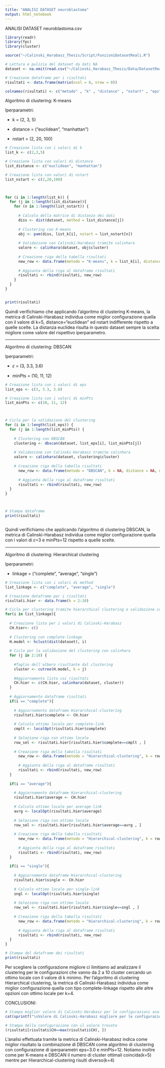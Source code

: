 ```yaml
---
title: "ANALISI DATASET neuroblastoma"
output: html_notebook
---
```


ANALISI DATASET neuroblastoma.csv

```r
library(readr)
library(fpc)
library(cluster)

source("~/Calinski_Harabasz_Thesis/Script/FunzioniDatasetReali.R")

# Lettura e pulizia del dataset da dati NA
dataset <- na.omit(read.csv("~/Calinski_Harabasz_Thesis/Data/DatasetReali/neuroblastoma.csv"))

# Creazione dataframe per i risultati
risultati <- data.frame(matrix(ncol = 8, nrow = 0))

colnames(risultati) <- c("metodo" , "k" , "distance" , "nstart" , "eps" , "minPts" , "linkage" , "CH")

```


Algoritmo di clustering: K-means

Iperparametri:

-   k = (2, 3, 5)

-   distance = ("euclidean", "manhattan")

-   nstart = (2, 20, 100)

```r

# Creazione lista con i valori di k
list_k <- c(2,3,5)

# Creazione lista con valori di distance
list_distance <- c("euclidean", "manhattan")

# Creazione lista con valori di nstart
list_nstart <- c(2,20,100)
 


for (i in 1:length(list_k)) {
  for (j in 1:length(list_distance)){
    for (n in 1:length(list_nstart)) {
      
      # Calcolo della matrice di distanza dei dati
      diss <- dist(dataset, method = list_distance[j])
      
      # Clustering con K-means
      obj <- pam(diss, list_k[i], nstart = list_nstart[n])
      
      # Validazione con Calinski-Harabasz tramite calinhara
      valore <- calinhara(dataset, obj$cluster)
      
      # Creazione riga della tabella risultati 
      new_row <- data.frame(metodo = "K-means", k = list_k[i], distance = list_distance[j], nstart = list_nstart[n], eps = NA, minPts = NA, linkage = NA, CH = valore)
      
      # Aggiunta della riga al dataframe risultati
      risultati <- rbind(risultati, new_row)
    }
  }
}


print(risultati)


```

Quindi verifichiamo che applicando l'algoritmo di clustering K-means, la metrica di Calinski-Harabasz individua come miglior configurazione quella con il valore di k=5, distance="euclidean" ed nstart indifferente rispetto a quelle scelte.
La distanza euclidea risulta in questo dataset sempre la scelta migliore come valore del rispettivo iperparametro. 

------------------------------------------------------------------------

Algoritmo di clustering: DBSCAN

Iperparametri:

-   𝜀 = (3, 3.3, 3.6) 

-   minPts = (10, 11, 12)


```r

# Creazione lista con i valori di eps
list_eps <- c(3, 3.3, 3.6)

# Creazione lista con i valori di minPts
list_minPts <- c(10, 11, 12)



# Ciclo per la validazione del clustering
for (i in 1:length(list_eps)) { 
  for (j in 1:length(list_minPts)) {
    
    # Clustering con DBSCAN 
    clustering <- dbscan(dataset, list_eps[i], list_minPts[j])
    
    # Validazione con Calinski-Harabasz tramite calinhara
    valore <- calinhara(dataset, clustering$cluster)
    
    # Creazione riga della tabella risultati 
      new_row <- data.frame(metodo = "DBSCAN", k = NA, distance = NA, nstart = NA, eps = list_eps[i], minPts = list_minPts[j], linkage = NA, CH = valore)
      
      # Aggiunta della riga al dataframe risultati
      risultati <- rbind(risultati, new_row)
  }
}



# Stampa dataframe 
print(risultati)



```

Quindi verifichiamo che applicando l'algoritmo di clustering DBSCAN, la metrica di Calinski-Harabasz individua come miglior configurazione quella con i valori di 𝜀=3 e minPts=12 rispetto a quelle scelte.

------------------------------------------------------------------------

Algoritmo di clustering: Hierarchical clustering

Iperparametri:

-   linkage = ("complete", "average", "single")


```r

# Creazione lista con i valori di method
list_linkage <- c("complete", "average", "single")

# Creazione dataframe per i risultati
risultati.hier <- data.frame(k = 2:10)

# Ciclo per clustering tramite hierarchical clustering e validazione con calinhara
for(i in list_linkage){
  
  # Creazione lista per i valori di Calinski-Harabasz 
  CH.hier<- c()
  
  # Clustering con complete-linkage
  H.model <- hclust(dist(dataset), i)
  
  # Ciclo per la validazione del clustering con calinhara
  for (j in 2:10) {
    
    #Taglio dell'albero risultante dal clustering
    cluster <- cutree(H.model, k = j) 
    
    #Aggiornamento lista coi risultati
    CH.hier <- c(CH.hier, calinhara(dataset, cluster))  
  }
  
  # Aggiornamento dataframe risultati
  if(i == "complete"){
    
    # Aggiornamento dataframe Hierarchical-clustering
    risultati.hier$complete <- CH.hier 
    
    # Calcolo ottimo locale per complete-link
    cmplt <- localOpt(risultati.hier$complete)    
    
    # Selezione riga con ottimo locale
    row_sel <- risultati.hier[risultati.hier$complete==cmplt , ]
    
    # Creazione riga della tabella risultati 
      new_row <- data.frame(metodo = "Hierarchical-clustering", k = row_sel$k, distance = NA, nstart = NA, eps = NA, minPts = NA, linkage = "complete", CH = row_sel$complete)
      
      # Aggiunta della riga al dataframe risultati
      risultati <- rbind(risultati, new_row)
  }
  
  if(i == "average"){
    
    # Aggiornamento dataframe Hierarchical-clustering
    risultati.hier$average <- CH.hier 
    
    # Calcolo ottimo locale per average-link
    avrg <- localOpt(risultati.hier$average)    
    
    # Selezione riga con ottimo locale
    row_sel <- risultati.hier[risultati.hier$average==avrg , ]
    
    # Creazione riga della tabella risultati 
      new_row <- data.frame(metodo = "Hierarchical-clustering", k = row_sel$k, distance = NA, nstart = NA, eps = NA, minPts = NA, linkage = "average", CH = row_sel$average)
      
      # Aggiunta della riga al dataframe risultati
      risultati <- rbind(risultati, new_row)
  }
  
  if(i == "single"){
    
    # Aggiornamento dataframe Hierarchical-clustering
    risultati.hier$single <- CH.hier 
    
    # Calcolo ottimo locale per single-link
    sngl <- localOpt(risultati.hier$single) 
    
    # Selezione riga con ottimo locale
    row_sel <- risultati.hier[risultati.hier$single==sngl , ]
    
    # Creazione riga della tabella risultati 
      new_row <- data.frame(metodo = "Hierarchical-clustering", k = row_sel$k, distance = NA, nstart = NA, eps = NA, minPts = NA, linkage = "single", CH = row_sel$single)
      
      # Aggiunta della riga al dataframe risultati
      risultati <- rbind(risultati, new_row)
  }
}

# Stampa del dataframe dei risultati
print(risultati)

```

Per scegliere la configurazione migliore ci limitiamo ad analizzare il clustering per le configurazioni che vanno da 2 a 10 cluster cercando un ottimo locale con il valore di k minimo. Per l'algoritmo di clustering Hierarchical clustering, la metrica di Calinski-Harabasz individua come miglior configurazione quella con tipo complete-linkage rispetto alle altre opzioni con ottimo locale per k=4.

CONCLUSIONI:

```r

# Stampa miglior valore di Calinski-Harabasz per le configurazioni analizzate 
cat(sprintf("\nValore di Calinski-Harabasz migliore per le configurazioni analizzate : %f\n",max(risultati$CH)))

# Stampa della configurazione con il valore trovato
(risultati[risultati$CH==max(risultati$CH), ])

```

L'analisi effettuata tramite la metrica di Calinski-Harabasz indica come miglior risultato la combinazione di DBSCAN come algoritmo di clustering con configurazione di iperparametri eps=3.0 e minPts=12. Notiamo inoltre come per K-means e DBSCAN il numero di cluster ottimali coincida(k=5) mentre per Hierarchical-clustering risulti diverso(k=4)
